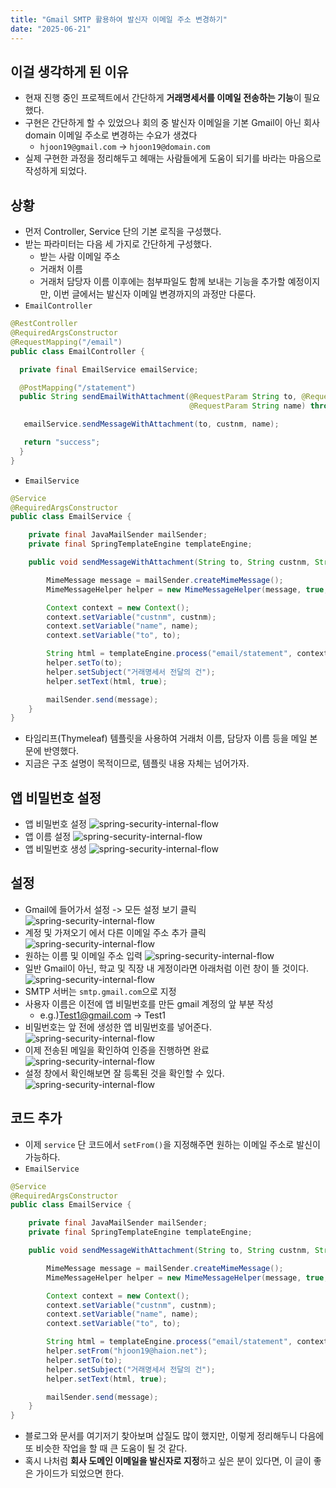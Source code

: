 ```yaml
---
title: "Gmail SMTP 활용하여 발신자 이메일 주소 변경하기"
date: "2025-06-21"
---
```


## 이걸 생각하게 된 이유
- 현재 진행 중인 프로젝트에서 간단하게 **거래명세서를 이메일 전송하는 기능**이 필요했다.
- 구현은 간단하게 할 수 있었으나 회의 중 발신자 이메일을 기본 Gmail이 아닌 회사 domain 이메일 주소로 변경하는 수요가 생겼다
  - `hjoon19@gmail.com` -> `hjoon19@domain.com`
- 실제 구현한 과정을 정리해두고 헤매는 사람들에게 도움이 되기를 바라는 마음으로 작성하게 되었다.

## 상황
- 먼저 Controller, Service 단의 기본 로직을 구성했다.
- 받는 파라미터는 다음 세 가지로 간단하게 구성했다.
  - 받는 사람 이메일 주소
  - 거래처 이름
  - 거래처 담당자 이름
  이후에는 첨부파일도 함께 보내는 기능을 추가할 예정이지만, 이번 글에서는 발신자 이메일 변경까지의 과정만 다룬다.
- `EmailController`
```java
@RestController
@RequiredArgsConstructor
@RequestMapping("/email")
public class EmailController {

  private final EmailService emailService;

  @PostMapping("/statement")
  public String sendEmailWithAttachment(@RequestParam String to, @RequestParam String custnm,
                                        @RequestParam String name) throws MessagingException {

   emailService.sendMessageWithAttachment(to, custnm, name);

   return "success";
  }
}
```
- `EmailService`
```java
@Service
@RequiredArgsConstructor
public class EmailService {

    private final JavaMailSender mailSender;
    private final SpringTemplateEngine templateEngine;

    public void sendMessageWithAttachment(String to, String custnm, String name) throws MessagingException {

        MimeMessage message = mailSender.createMimeMessage();
        MimeMessageHelper helper = new MimeMessageHelper(message, true, "utf-8");

        Context context = new Context();
        context.setVariable("custnm", custnm);
        context.setVariable("name", name);
        context.setVariable("to", to);

        String html = templateEngine.process("email/statement", context);
        helper.setTo(to);
        helper.setSubject("거래명세서 전달의 건");
        helper.setText(html, true);

        mailSender.send(message);
    }
}
```
- 타임리프(Thymeleaf) 템플릿을 사용하여 거래처 이름, 담당자 이름 등을 메일 본문에 반영했다.
- 지금은 구조 설명이 목적이므로, 템플릿 내용 자체는 넘어가자.

## 앱 비밀번호 설정
- 앱 비밀번호 설정
![spring-security-internal-flow](/posts/java/gmail-smtp/1.png)
- 앱 이름 설정
![spring-security-internal-flow](/posts/java/gmail-smtp/2.png)
- 앱 비밀번호 생성
![spring-security-internal-flow](/posts/java/gmail-smtp/3.png)

## 설정
- Gmail에 들어가서 설정 -> 모든 설정 보기 클릭
![spring-security-internal-flow](/posts/java/gmail-smtp/4.png)
- 계정 및 가져오기 에서 다른 이메일 주소 추가 클릭
![spring-security-internal-flow](/posts/java/gmail-smtp/5.png)
- 원하는 이름 및 이메일 주소 입력
![spring-security-internal-flow](/posts/java/gmail-smtp/6.png)
- 일반 Gmail이 아닌, 학교 및 직장 내 게정이라면 아래처럼 이런 창이 뜰 것이다.
![spring-security-internal-flow](/posts/java/gmail-smtp/7.png)
- SMTP 서버는 `smtp.gmail.com`으로 지정
- 사용자 이름은 이전에 앱 비밀번호를 만든 gmail 계정의 앞 부분 작성
  - e.g.)Test1@gmail.com -> Test1
- 비밀번호는 앞 전에 생성한 앱 비밀번호를 넣어준다.
![spring-security-internal-flow](/posts/java/gmail-smtp/8.png)
- 이제 전송된 메일을 확인하여 인증을 진행하면 완료
![spring-security-internal-flow](/posts/java/gmail-smtp/9.png)
- 설정 창에서 확인해보면 잘 등록된 것을 확인할 수 있다.
![spring-security-internal-flow](/posts/java/gmail-smtp/10.png)

## 코드 추가
- 이제 `service` 단 코드에서 `setFrom()`을 지정해주면 원하는 이메일 주소로 발신이 가능하다.
- `EmailService`
```java
@Service
@RequiredArgsConstructor
public class EmailService {

    private final JavaMailSender mailSender;
    private final SpringTemplateEngine templateEngine;

    public void sendMessageWithAttachment(String to, String custnm, String name) throws MessagingException {

        MimeMessage message = mailSender.createMimeMessage();
        MimeMessageHelper helper = new MimeMessageHelper(message, true, "utf-8");

        Context context = new Context();
        context.setVariable("custnm", custnm);
        context.setVariable("name", name);
        context.setVariable("to", to);

        String html = templateEngine.process("email/statement", context);
        helper.setFrom("hjoon19@haion.net");
        helper.setTo(to);
        helper.setSubject("거래명세서 전달의 건");
        helper.setText(html, true);

        mailSender.send(message);
    }
}
```
- 블로그와 문서를 여기저기 찾아보며 삽질도 많이 했지만, 이렇게 정리해두니 다음에 또 비슷한 작업을 할 때 큰 도움이 될 것 같다.
- 혹시 나처럼 **회사 도메인 이메일을 발신자로 지정**하고 싶은 분이 있다면, 이 글이 좋은 가이드가 되었으면 한다.